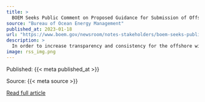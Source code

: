 ```yaml
---
title: >
  BOEM Seeks Public Comment on Proposed Guidance for Submission of Offshore Wind Project Plans
source: "Bureau of Ocean Energy Management"
published_at: 2023-01-18
url: "https://www.boem.gov/newsroom/notes-stakeholders/boem-seeks-public-comment-proposed-guidance-submission-offshore-wind"
description: >
  In order to increase transparency and consistency for the offshore wind industry, government partners and other key stakeholders, BOEM has published two sets of proposed guidelines for public comment. The proposed guidelines clarify the requirements that lessees must include in every Construction and Operation Plan (COP) before the agency will begin its formal environmental and technical reviews. During the 45-day public comment period, BOEM is seeking information from industry and other stakeholders regarding any clarifications or questions on the proposed guidelines: Guidance on Information...
image: rss_img.png
---
```



  Published: {{< meta published_at >}}
  

  Source: {{< meta source >}}
  

  [Read full article]({{< meta url >}}){target='blank'}
  

